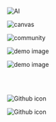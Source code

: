
<br />

<Row className="image-card-group">
  <Column colMd={4} colLg={4} noGutterSm>
  
<ImageCard 
        title="AI"
        aspectRatio="1:1"
        subTitle="Elyra"
        href="/getting-started-ai/elyra-overview"
        titleColor="light"
        subTitleColor="light"
        hoverColor="light"
        actionIcon="arrowRight">

![AI](images/machine--learning--05.svg)

</ImageCard>
</Column>
<Column colMd={4} colLg={4} noGutterSm>
<ImageCard 
        title="Canvas"
        aspectRatio="1:1"
        subTitle="Elyra"
        href="/getting-started/elyra-canvas-overview"
        titleColor="light"
        subTitleColor="light"
        hoverColor="light"
        actionIcon="arrowRight">

![canvas](images/canvas.svg)

</ImageCard>
</Column>
<Column colMd={4} colLg={4} noGutterSm>

<ImageCard 
        title="Contribute"
        aspectRatio="1:1"
        subTitle="Join our community?"
        href="how-do-i-contribute"
        titleColor="light"
        subTitleColor="light"
        hoverColor="light"
        actionIcon="arrowRight">

![community](images/community.svg)

</ImageCard>
</Column>
</Row>


<FeatureCard
  subTitle="Elyra AI"
  title="Installation"
  actionIcon="arrowRight"
  href="/getting-started-ai/installation"
  color="dark">

![demo image](/images/large-image01.svg)

</FeatureCard>


<FeatureCard
  subTitle="Elyra Canvas"
  title="Installation"
  actionIcon="arrowRight"
  href="/getting-started/installation"
  color="dark">

![demo image](/images/large-image02a.svg)

</FeatureCard>


<br />
<br />

<Row>

<Column colMd={6} colLg={6} noGutterSm>
  <ResourceCard
   subTitle="Github"
    title="Elyra AI repo"
    aspectRatio="2:1"
    actionIcon="launch"
    color="dark"
    titleColor="dark"
    subTitleColor="dark"
    href="https://github.com/elyra-ai">



![Github icon](/images/logo--github.svg)

  </ResourceCard>
</Column>

  <Column colMd={6} colLg={6} noGutterSm>
  <ResourceCard
    subTitle="Github"
    title="Elyra Canvas repo"
    aspectRatio="2:1"
    actionIcon="launch"
    color="dark"
    titleColor="dark"
    subTitleColor="dark"
    href="https://github.com/elyra-ai/canvas">



![Github icon](/images/logo--github.svg)

  </ResourceCard>
</Column>



</Row>